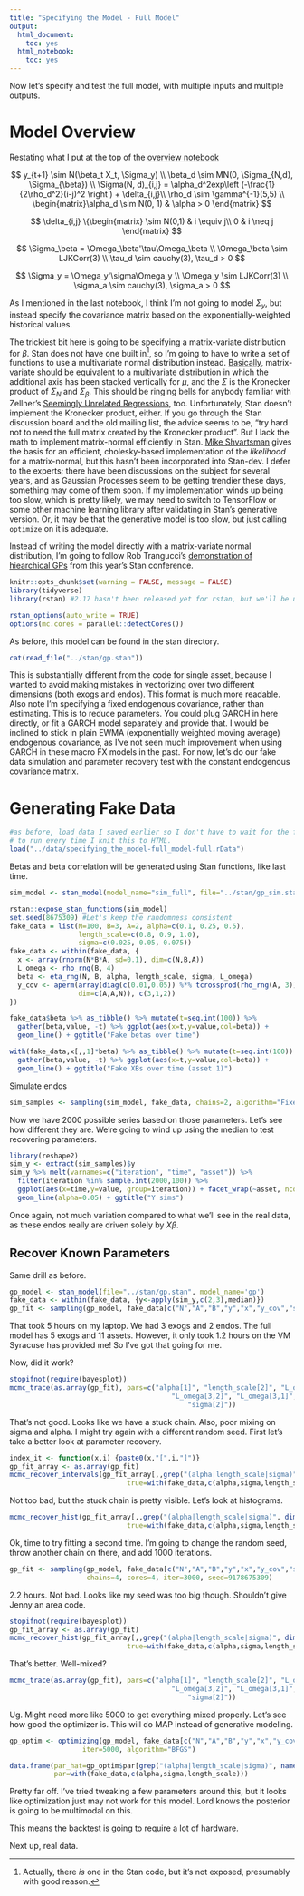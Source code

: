```yaml
---
title: "Specifying the Model - Full Model"
output:
  html_document:
    toc: yes
  html_notebook:
    toc: yes
---
```


Now let's specify and test the full model, with multiple inputs and multiple outputs.

# Model Overview

Restating what I put at the top of the [overview notebook](Specifying_the_Model-Overview_and_Simplest_Implementation.html)

$$
  y_{t+1} \sim N(\beta_t X_t, \Sigma_y) \\
  \beta_d \sim MN(0, \Sigma_{N,d}, \Sigma_{\beta}) \\
  \Sigma(N, d)_{i,j} = \alpha_d^2exp\left (-\frac{1}{2\rho_d^2}(i-j)^2 \right ) + \delta_{i,j}\\
  \rho_d \sim \gamma^{-1}(5,5) \\
\begin{matrix}\alpha_d \sim N(0, 1) & \alpha > 0 \end{matrix}
$$

$$
\delta_{i,j} \{\begin{matrix}
     \sim N(0,1) & i \equiv j\\
     0 & i \neq j
 \end{matrix}
$$

$$
\Sigma_\beta = \Omega_\beta'\tau\Omega_\beta \\
\Omega_\beta \sim LJKCorr(3) \\
\tau_d \sim cauchy(3), \tau_d > 0
$$

$$
\Sigma_y = \Omega_y'\sigma\Omega_y \\
\Omega_y \sim LJKCorr(3) \\
\sigma_a \sim cauchy(3), \sigma_a > 0
$$

As I mentioned in the last notebook, I think I'm not going to model $\Sigma_y$, but instead specify the covariance matrix based on the exponentially-weighted historical values.

The trickiest bit here is going to be specifying a matrix-variate distribution for $\beta$. Stan does not have one built in[^1], so I'm going to have to write a set of functions to use a multivariate normal distribution instead. [Basically](https://en.wikipedia.org/wiki/Matrix_normal_distribution), matrix-variate should be equivalent to a multivariate distribution in which the additional axis has been stacked vertically for $\mu$, and the $\Sigma$ is the Kronecker product of $\Sigma_{N}$ and $\Sigma_\beta$. This should be ringing bells for anybody familiar with Zellner's [Seemingly Unrelated Regressions](https://en.wikipedia.org/wiki/Seemingly_unrelated_regressions), too. Unfortunately, Stan doesn't implement the Kronecker product, either. If you go through the Stan discussion board and the old mailing list, the advice seems to be, "try hard not to need the full matrix created by the Kronecker product". But I lack the math to implement matrix-normal efficiently in Stan. [Mike Shvartsman](http://rpubs.com/mshvarts/matnorm-stan) gives the basis for an efficient, cholesky-based implementation of the *likelihood* for a matrix-normal, but this hasn't been incorporated into Stan-dev. I defer to the experts; there have been discussions on the subject for several years, and as Gaussian Processes seem to be getting trendier these days, something may come of them soon. If my implementation winds up being too slow, which is pretty likely, we may need to switch to TensorFlow or some other machine learning library after validating in Stan's generative version. Or, it may be that the generative model is too slow, but just calling `optimize` on it is adequate.

[^1]: Actually, there *is* one in the Stan code, but it's not exposed, presumably with good reason.

Instead of writing the model directly with a matrix-variate normal distribution, I'm going to follow Rob Trangucci's [demonstration of hiearchical GPs](mc-stan.org/events/stancon2017-notebooks/stancon2017-trangucci-hierarchical-gps.pdf) from this year's Stan conference. 


```r
knitr::opts_chunk$set(warning = FALSE, message = FALSE)
library(tidyverse)
library(rstan) #2.17 hasn't been released yet for rstan, but we'll be using cmdstan 2.17.

rstan_options(auto_write = TRUE)
options(mc.cores = parallel::detectCores())
```

As before, this model can be found in the stan directory.

```r
cat(read_file("../stan/gp.stan"))
```

This is substantially different from the code for single asset, because I wanted to avoid making mistakes in vectorizing over two different dimensions (both exogs and endos). This format is much more readable. Also note I'm specifying a fixed endogenous covariance, rather than estimating. This is to reduce parameters. You could plug GARCH in here directly, or fit a GARCH model separately and provide that. I would be inclined to stick in plain EWMA (exponentially weighted moving average) endogenous covariance, as I've not seen much improvement when using GARCH in these macro FX models in the past. For now, let's do our fake data simulation and parameter recovery test with the constant endogenous covariance matrix.

# Generating Fake Data
```r
#as before, load data I saved earlier so I don't have to wait for the fits
# to run every time I knit this to HTML.
load("../data/specifying_the_model-full_model-full.rData")
```

Betas and beta correlation will be generated using Stan functions, like last time.
```r
sim_model <- stan_model(model_name="sim_full", file="../stan/gp_sim.stan")
```

```r
rstan::expose_stan_functions(sim_model)
set.seed(8675309) #Let's keep the randomness consistent
fake_data = list(N=100, B=3, A=2, alpha=c(0.1, 0.25, 0.5), 
                 length_scale=c(0.8, 0.9, 1.0), 
                 sigma=c(0.025, 0.05, 0.075))
fake_data <- within(fake_data, {
  x <- array(rnorm(N*B*A, sd=0.1), dim=c(N,B,A))
  L_omega <- rho_rng(B, 4)
  beta <- eta_rng(N, B, alpha, length_scale, sigma, L_omega)
  y_cov <- aperm(array(diag(c(0.01,0.05)) %*% tcrossprod(rho_rng(A, 3)) %*% diag(c(0.01,0.05)),
                 dim=c(A,A,N)), c(3,1,2))
})
```

```r
fake_data$beta %>% as_tibble() %>% mutate(t=seq.int(100)) %>% 
  gather(beta,value, -t) %>% ggplot(aes(x=t,y=value,col=beta)) +
  geom_line() + ggtitle("Fake betas over time")
```

```r
with(fake_data,x[,,1]*beta) %>% as_tibble() %>% mutate(t=seq.int(100)) %>% 
  gather(beta,value, -t) %>% ggplot(aes(x=t,y=value,col=beta)) +
  geom_line() + ggtitle("Fake XBs over time (asset 1)")
```

Simulate endos

```r
sim_samples <- sampling(sim_model, fake_data, chains=2, algorithm="Fixed_param") #algorithm='Fixed_param' is a new one for me.
```

Now we have 2000 possible series based on those parameters. Let's see how different they are. We're going to wind up using the median to test recovering parameters.
```r
library(reshape2)
sim_y <- extract(sim_samples)$y
sim_y %>% melt(varnames=c("iteration", "time", "asset")) %>%
  filter(iteration %in% sample.int(2000,100)) %>%
  ggplot(aes(x=time,y=value, group=iteration)) + facet_wrap(~asset, ncol=1) +
  geom_line(alpha=0.05) + ggtitle("Y sims")
```

Once again, not much variation compared to what we'll see in the real data, as these endos really are driven solely by $X\beta$.

## Recover Known Parameters

Same drill as before.

```r
gp_model <- stan_model(file="../stan/gp.stan", model_name='gp')
fake_data <- within(fake_data, {y<-apply(sim_y,c(2,3),median)})
gp_fit <- sampling(gp_model, fake_data[c("N","A","B","y","x","y_cov","sim")], chains=3, cores=3) #This one will take a while, and I only have 4 physical cores on this machine.
```
That took 5 hours on my laptop. We had 3 exogs and 2 endos. The full model has 5 exogs and 11 assets. However, it only took 1.2 hours on the VM Syracuse has provided me! So I've got that going for me.

Now, did it work?

```r
stopifnot(require(bayesplot))
mcmc_trace(as.array(gp_fit), pars=c("alpha[1]", "length_scale[2]", "L_omega[2,1]", 
                                        "L_omega[3,2]", "L_omega[3,1]",
                                            "sigma[2]"))
```

That's not good. Looks like we have a stuck chain. Also, poor mixing on sigma and alpha. I might try again with a different random seed. First let's take a better look at parameter recovery.

```r
index_it <- function(x,i) {paste0(x,"[",i,"]")}
gp_fit_array <- as.array(gp_fit)
mcmc_recover_intervals(gp_fit_array[,,grep("(alpha|length_scale|sigma)", dimnames(gp_fit_array)$parameters)],
                             true=with(fake_data,c(alpha,sigma,length_scale))) + coord_flip()
```
Not too bad, but the stuck chain is pretty visible. Let's look at histograms.

```r
mcmc_recover_hist(gp_fit_array[,,grep("(alpha|length_scale|sigma)", dimnames(gp_fit_array)$parameters)],
                             true=with(fake_data,c(alpha,sigma,length_scale)))
```

Ok, time to try fitting a second time. I'm going to change the random seed, throw another chain on there, and add 1000 iterations. 

```r
gp_fit <- sampling(gp_model, fake_data[c("N","A","B","y","x","y_cov","sim")], 
                   chains=4, cores=4, iter=3000, seed=9178675309)
```

2.2 hours. Not bad. Looks like my seed was too big though. Shouldn't give Jenny an area code.

```r
stopifnot(require(bayesplot))
gp_fit_array <- as.array(gp_fit)
mcmc_recover_hist(gp_fit_array[,,grep("(alpha|length_scale|sigma)", dimnames(gp_fit_array)$parameters)],
                             true=with(fake_data,c(alpha,sigma,length_scale)))
```
That's better. Well-mixed?

```r
mcmc_trace(as.array(gp_fit), pars=c("alpha[1]", "length_scale[2]", "L_omega[2,1]", 
                                        "L_omega[3,2]", "L_omega[3,1]",
                                            "sigma[2]"))
```

Ug. Might need more like 5000 to get everything mixed properly. Let's see how good the optimizer is. This will do MAP instead of generative modeling.

```r
gp_optim <- optimizing(gp_model, fake_data[c("N","A","B","y","x","y_cov","sim")], 
                  iter=5000, algorithm="BFGS")
```
```r
data.frame(par_hat=gp_optim$par[grep("(alpha|length_scale|sigma)", names(gp_optim$par))],
           par=with(fake_data,c(alpha,sigma,length_scale)))
```

Pretty far off. I've tried tweaking a few parameters around this, but it looks like optimization just may not work for this model. Lord knows the posterior is going to be multimodal on this.

This means the backtest is going to require a lot of hardware.

Next up, real data.
